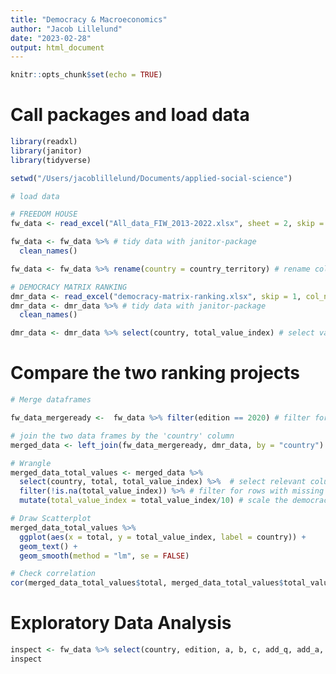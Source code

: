 ```yaml
---
title: "Democracy & Macroeconomics"
author: "Jacob Lillelund"
date: "2023-02-28"
output: html_document
---
```


```r
knitr::opts_chunk$set(echo = TRUE)
```

# Call packages and load data
```r
library(readxl)
library(janitor)
library(tidyverse)

setwd("/Users/jacoblillelund/Documents/applied-social-science")

# load data 

# FREEDOM HOUSE
fw_data <- read_excel("All_data_FIW_2013-2022.xlsx", sheet = 2, skip = 1, col_names = TRUE)

fw_data <- fw_data %>% # tidy data with janitor-package
  clean_names()

fw_data <- fw_data %>% rename(country = country_territory) # rename column

# DEMOCRACY MATRIX RANKING
dmr_data <- read_excel("democracy-matrix-ranking.xlsx", skip = 1, col_names = TRUE)
dmr_data <- dmr_data %>% # tidy data with janitor-package
  clean_names()

dmr_data <- dmr_data %>% select(country, total_value_index) # select values
```
# Compare the two ranking projects
```r
# Merge dataframes

fw_data_mergeready <-  fw_data %>% filter(edition == 2020) # filter for relevant year

# join the two data frames by the 'country' column
merged_data <- left_join(fw_data_mergeready, dmr_data, by = "country")

# Wrangle
merged_data_total_values <- merged_data %>%  
  select(country, total, total_value_index) %>%  # select relevant columns
  filter(!is.na(total_value_index)) %>% # filter for rows with missing values (territories are not included in Democracy Matrix ranking)
  mutate(total_value_index = total_value_index/10) # scale the democracy ranking to 0-100 from 0-1000

# Draw Scatterplot
merged_data_total_values %>% 
  ggplot(aes(x = total, y = total_value_index, label = country)) +
  geom_text() +
  geom_smooth(method = "lm", se = FALSE)

# Check correlation
cor(merged_data_total_values$total, merged_data_total_values$total_value_index)
```


# Exploratory Data Analysis
```r
inspect <- fw_data %>% select(country, edition, a, b, c, add_q, add_a, pr, d, e, f, g, cl, total)
inspect
```

